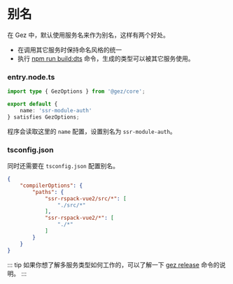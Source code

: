 # 别名
在 Gez 中，默认使用服务名来作为别名，这样有两个好处。
- 在调用其它服务时保持命名风格的统一
- 执行 [npm run build:dts](./command.mdx) 命令，生成的类型可以被其它服务使用。

### entry.node.ts

```ts
import type { GezOptions } from '@gez/core';

export default {
    name: 'ssr-module-auth'
} satisfies GezOptions;

```

程序会读取这里的 `name` 配置，设置别名为 `ssr-module-auth`。

### tsconfig.json
同时还需要在 `tsconfig.json` 配置别名。
```json
{
    "compilerOptions": {
        "paths": {
            "ssr-rspack-vue2/src/*": [
                "./src/*"
            ],
            "ssr-rspack-vue2/*": [
                "./*"
            ]
        }
    }
}
```
::: tip
如果你想了解多服务类型如何工作的，可以了解一下 [gez release](./command.mdx#gez-release) 命令的说明。
:::